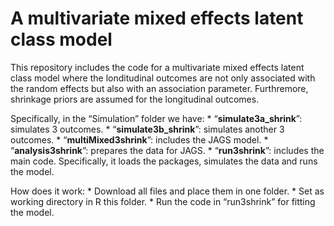 
# A multivariate mixed effects latent class model

This repository includes the code for a multivariate mixed effects latent class model where the londitudinal outcomes are not only associated with the random effects but also with an association parameter. Furthremore, shrinkage priors are assumed for the longitudinal outcomes.

Specifically, in the "Simulation" folder we have:
* "**simulate3a_shrink**": simulates 3 outcomes.
* "**simulate3b_shrink**": simulates another 3 outcomes.
* "**multiMixed3shrink**": includes the JAGS model. 
* "**analysis3shrink**": prepares the data for JAGS.
* "**run3shrink**": includes the main code. Specifically, it loads the packages, simulates the data and runs the model.

How does it work:
* Download all files and place them in one folder.
* Set as working directory in R this folder.
* Run the code in "run3shrink" for fitting the model.
